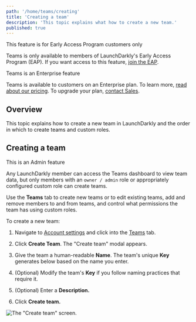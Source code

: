```yaml
---
path: '/home/teams/creating'
title: 'Creating a team'
description: 'This topic explains what how to create a new team.'
published: true
---
```


<Callout intent="info">
  <CalloutTitle>This feature is for Early Access Program customers only</CalloutTitle>
  <CalloutDescription>

Teams is only available to members of LaunchDarkly's Early Access Program (EAP). If you want access to this feature, [join the EAP](https://docs.google.com/forms/d/e/1FAIpQLScJ5qCC_RZTW9pPSXVZk9HaKzpltNAeoQb2t6gh7dLicwQWQQ/viewform).

  </CalloutDescription>
</Callout>

<Callout intent="primary">
  <CalloutTitle>Teams is an Enterprise feature</CalloutTitle>
  <CalloutDescription>

Teams is available to customers on an Enterprise plan. To learn more, [read about our pricing](https://launchdarkly.com/pricing/). To upgrade your plan, [contact Sales](https://launchdarkly.com/contact-sales/).

  </CalloutDescription>
</Callout>

## Overview

This topic explains how to create a new team in LaunchDarkly and the order in which to create teams and custom roles.

## Creating a team

<Callout intent="alert">
  <CalloutTitle>This is an Admin feature</CalloutTitle>
  <CalloutDescription>

Any LaunchDarkly member can access the Teams dashboard to view team data, but only members with an `owner / admin` role or appropriately configured custom role can create teams.

  </CalloutDescription>
</Callout>

Use the **Teams** tab to create new teams or to edit existing teams, add and remove members to and from teams, and control what permissions the team has using custom roles.

To create a new team:

1. Navigate to [Account settings](https://app.launchdarkly.com/settings) and click into the [Teams](https://app.launchdarkly.com/settings/teams) tab.
2. Click **Create Team**. The "Create team" modal appears.
3. Give the team a human-readable **Name**. The team's unique **Key** generates below based on the name you enter.
4. (Optional) Modify the team's **Key** if you follow naming practices that require it.
5. (Optional) Enter a **Description.**

8. Click **Create team.**

![The "Create team" screen.](../../images/teams-create.png)

